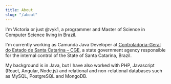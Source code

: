 ```yaml
---
title: About
slug: "/about"
---
```


I'm Victoria or just @vyk1, a programmer and Master of Science in Computer Science living in Brazil.

I'm currently working as Camunda Java Developer at [Controladoria-Geral do Estado de Santa Catarina – CGE](https://www.cge.sc.gov.br/), a state government agency responsible for the internal control of the State of Santa Catarina, Brazil.

My background is in Java, but I have also worked with PHP, Javascript (React, Angular, Node.js) and relational and non-relational databases such as MySQL, PostgreSQL and MongoDB.